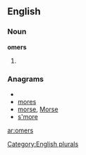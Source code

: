 
==English==

===Noun===
'''omers'''

# {{plural of|[[omer]]}}

===Anagrams===
* {{alphagram|emors}}
* [[mores#English|mores]]
* [[morse#English|morse]], [[Morse#English|Morse]]
* [[s'more#English|s'more]]

[[Category:English plurals]]

[[ar:omers]]
